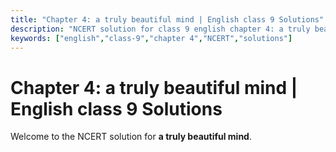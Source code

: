 ```yaml
---
title: "Chapter 4: a truly beautiful mind | English class 9 Solutions"
description: "NCERT solution for class 9 english chapter 4: a truly beautiful mind."
keywords: ["english","class-9","chapter 4","NCERT","solutions"]
---
```


# Chapter 4: a truly beautiful mind | English class 9 Solutions

Welcome to the NCERT solution for **a truly beautiful mind**.
